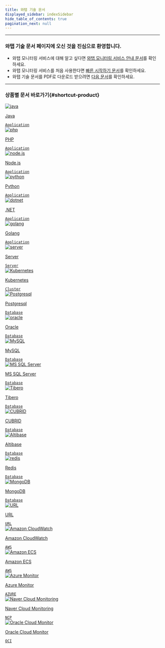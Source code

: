 ```yaml
---
title: 와탭 기술 문서
displayed_sidebar: indexSidebar
hide_table_of_contents: true
pagination_next: null
---
```


---

### 와탭 기술 문서 페이지에 오신 것을 진심으로 환영합니다.

* 와탭 모니터링 서비스에 대해 알고 싶다면 [와탭 모니터링 서비스 안내 문서](getting-started/whatap-overview)를 확인하세요.
* 와탭 모니터링 서비스를 처음 사용한다면 [빠른 시작하기 문서](getting-started/quick-guide)를 확인하세요.
* 와탭 기술 문서를 PDF로 다운로드 받으려면 [다음 문서](reference)를 확인하세요.

---
### 상품별 문서 바로가기{#shortcut-product}

<div class='flex-container-s'>

<a href='java/introduction'>
<div class='apm-agent'>
<div class='logo'>
<img src='/img/ico-index-java.svg' alt='java'/>
</div>
<div class='int'>
<p>Java</p>
<code>Application</code>
</div>
</div>
</a>

<a href='apm/php/apm-introduction'>
<div class='apm-agent'>
<div class='logo'>
<img src='/img/ico-index-php.svg' alt='php'/>
</div>
<div class='int'>
<p>PHP</p>
<code>Application</code>
</div>
</div>
</a>

<a href='apm/nodejs/apm-introduction'>
<div class='apm-agent'>
<div class='logo'>
<img src='/img/ico-index-nodejs.svg' alt='node.js'/>
</div>
<div class='int'>
<p>Node.js</p>
<code>Application</code>
</div>
</div>
</a>

<a href='apm/python-intro'>
<div class='apm-agent'>
<div class='logo'>
<img src='/img/ico-index-python.svg' alt='python'/>
</div>
<div class='int'>
<p>Python</p>
<code>Application</code>
</div>
</div>
</a>

<a href='apm/dotnet-intro'>
<div class='apm-agent'>
<div class='logo'>
<img src='/img/ico-index-dotnet.svg' alt='dotnet'/>
</div>
<div class='int'>
<p>.NET</p>
<code>Application</code>
</div>
</div>
</a>

<a href='apm/golang-intro'>
<div class='apm-agent'>
<div class='logo'>
<img src='/img/ico-index-go.svg' alt='golang'/>
</div>
<div class='int'>
<p>Golang</p>
<code>Application</code>
</div>
</div>
</a>

<a href='server/server-intro'>
<div class='apm-agent'>
<div class='logo'>
<img src='/img/ico-index-server.svg' alt='server'/>
</div>
<div class='int'>
<p>Server</p>
<code>Server</code>
</div>
</div>
</a>

<a href='kubernetes/kubernetes-intro'>
<div class='apm-agent'>
<div class='logo'>
<img src='/img/ico-index-k8s.svg' alt='Kubernetes'/>
</div>
<div class='int'>
<p>Kubernetes</p>
<code>Cluster</code>
</div>
</div>
</a>

<a href='postgresql/db-monitoring-intro'>
<div class='apm-agent'>
<div class='logo'>
<img src='/img/ico-index-postgresql.svg' alt='Postgresql'/>
</div>
<div class='int'>
<p>Postgresql</p>
<code>Database</code>
</div>
</div>
</a>

<a href='oracle/db-monitoring-intro'>
<div class='apm-agent'>
<div class='logo'>
<img src='/img/ico-index-oracle.svg' alt='oracle'/>
</div>
<div class='int'>
<p>Oracle</p>
<code>Database</code>
</div>
</div>
</a>

<a href='mysql/db-monitoring-intro'>
<div class='apm-agent'>
<div class='logo'>
<img src='/img/ico-index-mysql.svg' alt='MySQL'/>
</div>
<div class='int'>
<p>MySQL</p>
<code>Database</code>
</div>
</div>
</a>

<a href='mssql/db-monitoring-intro'>
<div class='apm-agent'>
<div class='logo'>
<img src='/img/ico-index-mssqlserver.svg' alt='MS SQL Server'/>
</div>
<div class='int'>
<p>MS SQL Server</p>
<code>Database</code>
</div>
</div>
</a>

<a href='tibero/db-monitoring-intro'>
<div class='apm-agent'>
<div class='logo'>
<img src='/img/ico-index-tibero.svg' alt='Tibero'/>
</div>
<div class='int'>
<p>Tibero</p>
<code>Database</code>
</div>
</div>
</a>

<a href='cubrid/db-monitoring-intro'>
<div class='apm-agent'>
<div class='logo'>
<img src='/img/ico-index-cubrid.svg' alt='CUBRID'/>
</div>
<div class='int'>
<p>CUBRID</p>
<code>Database</code>
</div>
</div>
</a>

<a href='altibase/db-monitoring-intro'>
<div class='apm-agent'>
<div class='logo'>
<img src='/img/ico-index-altibase.svg' alt='Altibase'/>
</div>
<div class='int'>
<p>Altibase</p>
<code>Database</code>
</div>
</div>
</a>

<a href='redis/db-monitoring-intro'>
<div class='apm-agent'>
<div class='logo'>
<img src='/img/ico-index-redis.svg' alt='redis'/>
</div>
<div class='int'>
<p>Redis</p>
<code>Database</code>
</div>
</div>
</a>

<a href='mongodb/db-monitoring-intro'>
<div class='apm-agent'>
<div class='logo'>
<img src='/img/ico-index-mongodb.svg' alt='MongoDB'/>
</div>
<div class='int'>
<p>MongoDB</p>
<code>Database</code>
</div>
</div>
</a>

<a href='url/url-intro'>
<div class='apm-agent'>
<div class='logo'>
<img src='/img/ico-index-url.svg' alt='URL'/>
</div>
<div class='int'>
<p>URL</p>
<code>URL</code>
</div>
</div>
</a>

<a href='amazon-cloudwatch/install-agent'>
<div class='apm-agent'>
<div class='logo'>
<img src='/img/ico-index-awsec2.svg' alt='Amazon CloudWatch'/>
</div>
<div class='int'>
<p>Amazon CloudWatch</p>
<code>AWS</code>
</div>
</div>
</a>

<a href='amazon-ecs/introduction'>
<div class='apm-agent'>
<div class='logo'>
<img src='/img/ico-index-aws-ecs.svg' alt='Amazon ECS'/>
</div>
<div class='int'>
<p>Amazon ECS</p>
<code>AWS</code>
</div>
</div>
</a>

<a href='azure/install-agent'>
<div class='apm-agent'>
<div class='logo'>
<img src='/img/ico-index-azure.svg' alt='Azure Monitor'/>
</div>
<div class='int'>
<p>Azure Monitor</p>
<code>AZURE</code>
</div>
</div>
</a>

<a href='ncloud/install-agent'>
<div class='apm-agent'>
<div class='logo'>
<img src='/img/ico-index-ncloud.svg' alt='Naver Cloud Monitoring'/>
</div>
<div class='int'>
<p>Naver Cloud Monitoring</p>
<code>NCP</code>
</div>
</div>
</a>

<a href='oracle-cloud/install-agent'>
<div class='apm-agent'>
<div class='logo'>
<img src='/img/ico-index-oracle.svg' alt='Oracle Cloud Monitor'/>
</div>
<div class='int'>
<p>Oracle Cloud Monitor</p>
<code>OCI</code>
</div>
</div>
</a>

</div>
